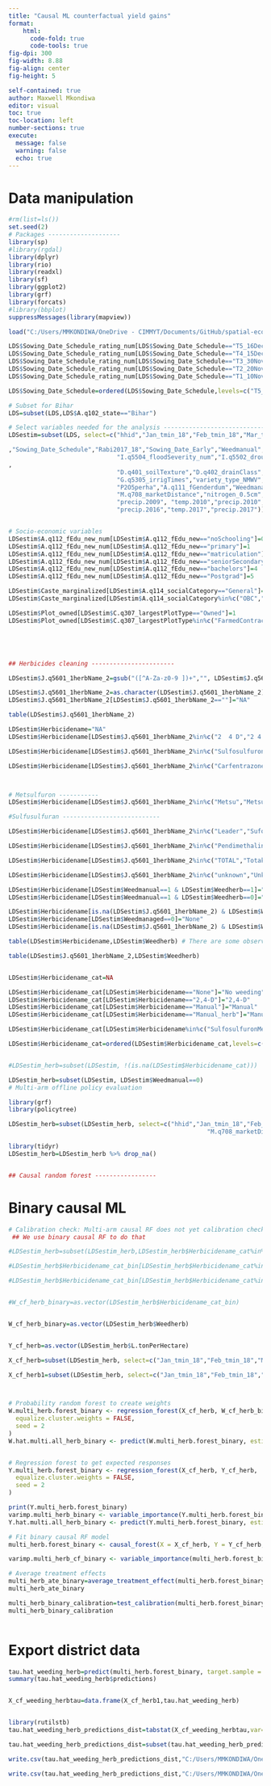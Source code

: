 ```yaml
---
title: "Causal ML counterfactual yield gains"
format: 
    html:
      code-fold: true
      code-tools: true
fig-dpi: 300
fig-width: 8.88
fig-align: center
fig-height: 5

self-contained: true
author: Maxwell Mkondiwa
editor: visual
toc: true
toc-location: left
number-sections: true
execute: 
  message: false
  warning: false
  echo: true
---
```


# Data manipulation

```r

#rm(list=ls())
set.seed(2)
# Packages --------------------
library(sp)
#library(rgdal)
library(dplyr)
library(rio)
library(readxl)
library(sf)
library(ggplot2)
library(grf)
library(forcats)
#library(bbplot)
suppressMessages(library(mapview))

load("C:/Users/MMKONDIWA/OneDrive - CIMMYT/Documents/GitHub/spatial-economic-surplus/Causal_ML_estimation/LDS_Public_Workspace2.RData")

LDS$Sowing_Date_Schedule_rating_num[LDS$Sowing_Date_Schedule=="T5_16Dec"]=1
LDS$Sowing_Date_Schedule_rating_num[LDS$Sowing_Date_Schedule=="T4_15Dec"]=2
LDS$Sowing_Date_Schedule_rating_num[LDS$Sowing_Date_Schedule=="T3_30Nov"]=3
LDS$Sowing_Date_Schedule_rating_num[LDS$Sowing_Date_Schedule=="T2_20Nov"]=4
LDS$Sowing_Date_Schedule_rating_num[LDS$Sowing_Date_Schedule=="T1_10Nov"]=5

LDS$Sowing_Date_Schedule=ordered(LDS$Sowing_Date_Schedule,levels=c("T5_16Dec","T4_15Dec","T3_30Nov","T2_20Nov","T1_10Nov"))

# Subset for Bihar
LDS=subset(LDS,LDS$A.q102_state=="Bihar")

# Select variables needed for the analysis -----------------------------
LDSestim=subset(LDS, select=c("hhid","Jan_tmin_18","Feb_tmin_18","Mar_tmin_18", "Apr_tmin_18","Jan_tmax_18","Feb_tmax_18","Mar_tmax_18", "Apr_tmax_18","C.q307_largestPlotType","A.q114_socialCategory","M.q702_hhMemAg","J.q5601_1herbName","D.q410_varName","Sowing_Date_Schedule_rating_num","G.q5305_irrigTimes_cat"

,"Sowing_Date_Schedule","Rabi2017_18","Sowing_Date_Early","Weedmanual","gpw_v4_population_density_rev11_2020_30_sec","M.q703_marketSaleShare","I.q5512_lodgingPercent","I.q5505_weedSeverity_num","I.q5509_diseaseSeverity_num","I.q5506_insectSeverity_num",
                              "I.q5504_floodSeverity_num","I.q5502_droughtSeverity_num","I.q5502_droughtSeverity","A.q114_socialCategory","A.q112_fEdu","A.q112_fEdu_new","G.q5301_irrigAvail_dum","G.q5305_irrigTimes_onevsall","G.q5305_irrigTimes_twovs1","G.q5305_irrigTimes_threevs1","G.q5305_irrigTimes_fourplusvs1","PumpEnergySource","IrrigSource","G.q5305_irrigTimes","D.q403_soilPerception"
,
                              "D.q401_soilTexture","D.q402_drainClass","PrevCropHarvestDayfor1stJan2017_num","D.prevCrop_Fallow","D.prevCrop_Rice","I.q5505_weedSeverity_num","L.q607_farmGatePricePerKg","L.tonPerHectare","C.q306_cropLarestAreaHA",
                              "G.q5305_irrigTimes","variety_type_NMWV","Nperha","NperhaSq","Nperha_100belowvsabove","Nperha_100belowvs100_150","Nperha_100belowvs150_200","Nperha_100belowvs200_250","Nperha_100belowvs200plus",
                              "P2O5perha","A.q111_fGenderdum","Weedmanaged","Weedherb","temp","precip","wc2.1_30s_elev",
                              "M.q708_marketDistance","nitrogen_0.5cm","sand_0.5cm", "soc_5.15cm","O.largestPlotGPS.Longitude","O.largestPlotGPS.Latitude","A.q103_district","temp.2008","precip.2008","temp.2009",                               
                              "precip.2009", "temp.2010","precip.2010","temp.2011","precip.2011","temp.2012","precip.2012","temp.2013","precip.2013","temp.2014","precip.2014","temp.2015","precip.2015","temp.2016",                                  
                              "precip.2016","temp.2017","precip.2017"))


# Socio-economic variables 
LDSestim$A.q112_fEdu_new_num[LDSestim$A.q112_fEdu_new=="noSchooling"]=0
LDSestim$A.q112_fEdu_new_num[LDSestim$A.q112_fEdu_new=="primary"]=1
LDSestim$A.q112_fEdu_new_num[LDSestim$A.q112_fEdu_new=="matriculation"]=2
LDSestim$A.q112_fEdu_new_num[LDSestim$A.q112_fEdu_new=="seniorSecondary"]=3
LDSestim$A.q112_fEdu_new_num[LDSestim$A.q112_fEdu_new=="bachelors"]=4
LDSestim$A.q112_fEdu_new_num[LDSestim$A.q112_fEdu_new=="Postgrad"]=5

LDSestim$Caste_marginalized[LDSestim$A.q114_socialCategory=="General"]=0
LDSestim$Caste_marginalized[LDSestim$A.q114_socialCategory%in%c("OBC","Other","SC","ST")]=1

LDSestim$Plot_owned[LDSestim$C.q307_largestPlotType=="Owned"]=1
LDSestim$Plot_owned[LDSestim$C.q307_largestPlotType%in%c("FarmedContract","Leased")]=0





## Herbicides cleaning -----------------------

LDSestim$J.q5601_1herbName_2=gsub("([^A-Za-z0-9 ])+","", LDSestim$J.q5601_1herbName)

LDSestim$J.q5601_1herbName_2=as.character(LDSestim$J.q5601_1herbName_2)
LDSestim$J.q5601_1herbName_2[LDSestim$J.q5601_1herbName_2==""]="NA"

table(LDSestim$J.q5601_1herbName_2)

LDSestim$Herbicidename="NA"
LDSestim$Herbicidename[LDSestim$J.q5601_1herbName_2%in%c("2  4 D","2 4 d","2-4 D","2 4 D","2 4d","2 4D","24 D","24d","2D","34D","hera","Hera","24D")]="2,4-D"

LDSestim$Herbicidename[LDSestim$J.q5601_1herbName_2%in%c("SulfosulfuronMetsulfuron","SulfosulfuronMetsulfuron")]="SulfosulfuronMetsulfuron"

LDSestim$Herbicidename[LDSestim$J.q5601_1herbName_2%in%c("CarfentrazoneSulfosulfuron","Carfentrazone")]="Carfentrazone"



# Metsulfuron -----------
LDSestim$Herbicidename[LDSestim$J.q5601_1herbName_2%in%c("Metsu","MetsulfuronClodinafop","Metsulfuronsulfosulfuron","Metsulfuron")]="Metsulfuron"

#Sulfusulfuran ---------------------------

LDSestim$Herbicidename[LDSestim$J.q5601_1herbName_2%in%c("Leader","Sufosulfuran","Sulfosufuran","Sulfosulfuran","Sulfosulfuron")]="Sulfosulfuron"

LDSestim$Herbicidename[LDSestim$J.q5601_1herbName_2%in%c("Pendimethalin","Pendimethillin","Pendia","Penida","Stomp","Pendimethalin")]="Pendimethalin"

LDSestim$Herbicidename[LDSestim$J.q5601_1herbName_2%in%c("TOTAL","Totak","total","Tal","Total")]="Total"

LDSestim$Herbicidename[LDSestim$J.q5601_1herbName_2%in%c("unknown","Unknown")]="Unknown"

LDSestim$Herbicidename[LDSestim$Weedmanual==1 & LDSestim$Weedherb==1]="Manual_herb"
LDSestim$Herbicidename[LDSestim$Weedmanual==1 & LDSestim$Weedherb==0]="Manual"

LDSestim$Herbicidename[is.na(LDSestim$J.q5601_1herbName_2) & LDSestim$Weedherb==1]="Unknown"
LDSestim$Herbicidename[LDSestim$Weedmanaged==0]="None"
LDSestim$Herbicidename[is.na(LDSestim$J.q5601_1herbName_2) & LDSestim$Weedherb==0 & LDSestim$Weedmanual==0]="None"

table(LDSestim$Herbicidename,LDSestim$Weedherb) # There are some observations where herbicide times is 0 but they recorded the herbicide name. We treated these as no herbicide application

table(LDSestim$J.q5601_1herbName_2,LDSestim$Weedherb)


LDSestim$Herbicidename_cat=NA

LDSestim$Herbicidename_cat[LDSestim$Herbicidename=="None"]="No weeding"
LDSestim$Herbicidename_cat[LDSestim$Herbicidename=="2,4-D"]="2,4-D"
LDSestim$Herbicidename_cat[LDSestim$Herbicidename=="Manual"]="Manual"
LDSestim$Herbicidename_cat[LDSestim$Herbicidename=="Manual_herb"]="Manual_herb"

LDSestim$Herbicidename_cat[LDSestim$Herbicidename%in%c("SulfosulfuronMetsulfuron","Total")]="SulfosulfuronMetsulfuron"

LDSestim$Herbicidename_cat=ordered(LDSestim$Herbicidename_cat,levels=c("No weeding","Manual","Manual_herb","2,4-D","SulfosulfuronMetsulfuron"))


#LDSestim_herb=subset(LDSestim, !(is.na(LDSestim$Herbicidename_cat)))

LDSestim_herb=subset(LDSestim, LDSestim$Weedmanual==0)
# Multi-arm offline policy evaluation 

library(grf)
library(policytree)

LDSestim_herb=subset(LDSestim_herb, select=c("hhid","Jan_tmin_18","Feb_tmin_18","Mar_tmin_18", "Apr_tmin_18","Jan_tmax_18","Feb_tmax_18","Mar_tmax_18", "Apr_tmax_18","Herbicidename_cat","G.q5305_irrigTimes_cat","Sowing_Date_Schedule_rating_num","L.tonPerHectare","I.q5505_weedSeverity_num","I.q5509_diseaseSeverity_num","I.q5506_insectSeverity_num","I.q5502_droughtSeverity_num",                                       "Nperha","P2O5perha","variety_type_NMWV","G.q5305_irrigTimes","Weedmanaged","temp","precip","wc2.1_30s_elev",
                                                       "M.q708_marketDistance","C.q306_cropLarestAreaHA","A.q112_fEdu_new_num","Caste_marginalized","Plot_owned","A.q111_fGenderdum","nitrogen_0.5cm","sand_0.5cm", "soc_5.15cm","O.largestPlotGPS.Latitude","O.largestPlotGPS.Longitude","A.q103_district","Weedherb"))

library(tidyr)
LDSestim_herb=LDSestim_herb %>% drop_na()


## Causal random forest -----------------


```

# Binary causal ML

```r

# Calibration check: Multi-arm causal RF does not yet calibration check
 ## We use binary causal RF to do that

#LDSestim_herb=subset(LDSestim_herb,LDSestim_herb$Herbicidename_cat%in%c("Manual_herb","2,4-D","SulfosulfuronMetsulfuron","No weeding"))

#LDSestim_herb$Herbicidename_cat_bin[LDSestim_herb$Herbicidename_cat%in%c("No weeding","Manual")]=0

#LDSestim_herb$Herbicidename_cat_bin[LDSestim_herb$Herbicidename_cat%in%c("Manual_herb","2,4-D","SulfosulfuronMetsulfuron")]=1


#W_cf_herb_binary=as.vector(LDSestim_herb$Herbicidename_cat_bin)


W_cf_herb_binary=as.vector(LDSestim_herb$Weedherb)


Y_cf_herb=as.vector(LDSestim_herb$L.tonPerHectare)

X_cf_herb=subset(LDSestim_herb, select=c("Jan_tmin_18","Feb_tmin_18","Mar_tmin_18", "Apr_tmin_18","Jan_tmax_18","Feb_tmax_18","Mar_tmax_18", "Apr_tmax_18","I.q5505_weedSeverity_num","I.q5509_diseaseSeverity_num","I.q5506_insectSeverity_num",                     "Nperha","P2O5perha","variety_type_NMWV","G.q5305_irrigTimes","Sowing_Date_Schedule_rating_num","A.q111_fGenderdum","temp","precip","wc2.1_30s_elev","M.q708_marketDistance","C.q306_cropLarestAreaHA","A.q112_fEdu_new_num","Caste_marginalized","Plot_owned","nitrogen_0.5cm","sand_0.5cm", "soc_5.15cm","O.largestPlotGPS.Latitude","O.largestPlotGPS.Longitude"))

X_cf_herb1=subset(LDSestim_herb, select=c("Jan_tmin_18","Feb_tmin_18","Mar_tmin_18", "Apr_tmin_18","Jan_tmax_18","Feb_tmax_18","Mar_tmax_18", "Apr_tmax_18","I.q5505_weedSeverity_num","I.q5509_diseaseSeverity_num","I.q5506_insectSeverity_num",                     "Nperha","P2O5perha","variety_type_NMWV","G.q5305_irrigTimes","Sowing_Date_Schedule_rating_num","A.q111_fGenderdum","temp","precip","wc2.1_30s_elev","M.q708_marketDistance","C.q306_cropLarestAreaHA","A.q112_fEdu_new_num","Caste_marginalized","Plot_owned","nitrogen_0.5cm","sand_0.5cm", "soc_5.15cm","O.largestPlotGPS.Latitude","O.largestPlotGPS.Longitude","A.q103_district"))



# Probability random forest to create weights
W.multi_herb.forest_binary <- regression_forest(X_cf_herb, W_cf_herb_binary,
  equalize.cluster.weights = FALSE,
  seed = 2
)
W.hat.multi.all_herb_binary <- predict(W.multi_herb.forest_binary, estimate.variance = TRUE)$predictions


# Regression forest to get expected responses 
Y.multi_herb.forest_binary <- regression_forest(X_cf_herb, Y_cf_herb,
  equalize.cluster.weights = FALSE,
  seed = 2
)

print(Y.multi_herb.forest_binary)
varimp.multi_herb_binary <- variable_importance(Y.multi_herb.forest_binary)
Y.hat.multi.all_herb_binary <- predict(Y.multi_herb.forest_binary, estimate.variance = TRUE)$predictions

# Fit binary causal RF model
multi_herb.forest_binary <- causal_forest(X = X_cf_herb, Y = Y_cf_herb, W = W_cf_herb_binary ,W.hat=W.hat.multi.all_herb_binary,Y.hat=Y.hat.multi.all_herb_binary,seed=2) 

varimp.multi_herb_cf_binary <- variable_importance(multi_herb.forest_binary)

# Average treatment effects
multi_herb_ate_binary=average_treatment_effect(multi_herb.forest_binary,target.sample = "overlap")
multi_herb_ate_binary

multi_herb_binary_calibration=test_calibration(multi_herb.forest_binary)
multi_herb_binary_calibration



```

# Export district data

```r

tau.hat_weeding_herb=predict(multi_herb.forest_binary, target.sample = "all",estimate.variance=TRUE)
summary(tau.hat_weeding_herb$predictions)


X_cf_weeding_herbtau=data.frame(X_cf_herb1,tau.hat_weeding_herb)


library(rutilstb)
tau.hat_weeding_herb_predictions_dist=tabstat(X_cf_weeding_herbtau,var=c("predictions"),by="A.q103_district")

tau.hat_weeding_herb_predictions_dist=subset(tau.hat_weeding_herb_predictions_dist,!(tau.hat_weeding_herb_predictions_dist$A.q103_district%in%c("Purnia","Kishanganj")))

write.csv(tau.hat_weeding_herb_predictions_dist,"C:/Users/MMKONDIWA/OneDrive - CIMMYT/Documents/GitHub/spatial-economic-surplus/Causal_ML_estimation/tau.hat_weeding_herb_predictions_dist.csv")

write.csv(tau.hat_weeding_herb_predictions_dist,"C:/Users/MMKONDIWA/OneDrive - CIMMYT/Documents/GitHub/spatial-economic-surplus/tau.hat_weeding_herb_predictions_dist.csv")







```
